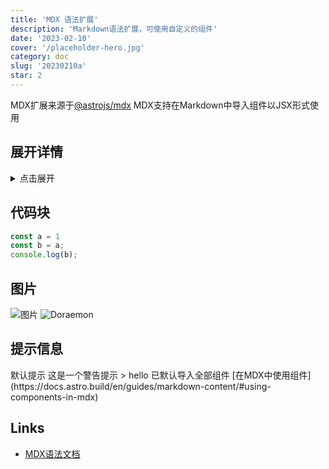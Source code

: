 ```yaml
---
title: 'MDX 语法扩展'
description: 'Markdown语法扩展，可使用自定义的组件'
date: '2023-02-10'
cover: '/placeholder-hero.jpg'
category: doc
slug: '20230210a'
star: 2
---
```


MDX扩展来源于[@astrojs/mdx](https://docs.astro.build/en/guides/integrations-guide/mdx/)
MDX支持在Markdown中导入组件以JSX形式使用

## 展开详情

<details>
 <summary>点击展开</summary>
展开之后即可看到这段内容
> 看到了吗？
</details>

## 代码块

```js
const a = 1
const b = a;
console.log(b);
```

## 图片

![图片](https://img.dorakika.cn/dora/202209.png)
![Doraemon](https://img.dorakika.cn/dora/202210.png)


## 提示信息

<Tip>
    默认提示
</Tip>

<Tip title="警告" type="warning">
    这是一个警告提示
    > hello
</Tip>

<Tip title="错误" type="error">
    已默认导入全部组件 [在MDX中使用组件](https://docs.astro.build/en/guides/markdown-content/#using-components-in-mdx)
</Tip>

## Links

- [MDX语法文档](https://mdxjs.com/docs/what-is-mdx)